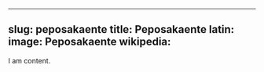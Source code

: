 
---
slug: peposakaente
title: Peposakaente
latin:
image: Peposakaente
wikipedia: 
---

I am content.
